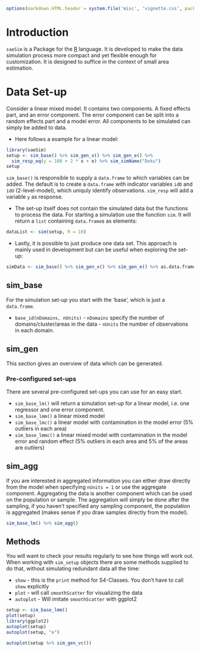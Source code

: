 <!--
%\VignetteEngine{knitr::knitr}
%\VignetteIndexEntry{Overview}
-->
```{r include=FALSE}
options(markdown.HTML.header = system.file('misc', 'vignette.css', package='knitr'))
```

# Introduction

`saeSim` is a Package for the [R](http://cran.r-project.org/) language. It is developed to make the data simulation process more compact and yet flexible enough for customization. It is designed to suffice in the context of small area estimation.

# Data Set-up

Consider a linear mixed model. It contains two components. A fixed effects part, and an error component. The error component can be split into a random effects part and a model error. All components to be simulated can simply be added to data. 

- Here follows a example for a linear model:

```{r}
library(saeSim)
setup <- sim_base() %>% sim_gen_x() %>% sim_gen_e() %>% 
  sim_resp_eq(y = 100 + 2 * x + e) %>% sim_simName("Doku")
setup
```

`sim_base()` is responsible to supply a `data.frame` to which variables can be added. The default is to create a `data.frame` with indicator variables `idD` and `idU` (2-level-model), which uniquly identify observations. `sim_resp` will add a variable `y` as response.

- The set-up itself does not contain the simulated data but the functions to process the data. For starting a simulation use the function `sim`. It will return a `list` containing `data.frame`s as elements:

```{r eval=FALSE}
dataList <- sim(setup, R = 10)
```
- Lastly, it is possible to just produce one data set. This approach is mainly used in development but can be useful when exploring the set-up:
```{r eval=FALSE}
simData <- sim_base() %>% sim_gen_x() %>% sim_gen_e() %>% as.data.frame
```

## sim_base

For the simulation set-up you start with the 'base', which is just a `data.frame`. 

- `base_id(nDomains, nUnits)` - `nDomains` specify the number of domains/cluster/areas in the data - `nUnits` the number of observations in each domain.


## sim_gen

This section gives an overview of data which can be generated.

### Pre-configured set-ups

There are several pre-configured set-ups you can use for an easy start.

- `sim_base_lm()` will return a simulation set-up for a linear model, i.e. one regressor and one error component.
- `sim_base_lmm()` a linear mixed model
- `sim_base_lmc()` a linear model with contamination in the model error (5% outliers in each area)
- `sim_base_lmmc()` a linear mixed model with contamination in the model error and random effect (5% outliers in each area and 5% of the areas are outliers)


## sim_agg

If you are interested in aggregated information you can either draw directly from the model when specifying `nUnits = 1` or use the aggregate component. Aggregating the data is another component which can be used on the population or sample. The aggregation will simply be done after the sampling, if you haven't specified any sampling component, the population is aggregated (makes sense if you draw samples directly from the model).

```{r}
sim_base_lm() %>% sim_agg()
```

## Methods

You will want to check your results regularly to see how things will work out. When working with `sim_setup` objects there are some methods supplied to do that, without simulating redundant data all the time:

- `show` - this is the `print` method for S4-Classes. You don't have to call `show` explicitly
- `plot` - will call `smoothScatter` for visualizing the data
- `autoplot` - Will imitate `smoothScatter` with ggplot2

```{r}
setup <- sim_base_lmm()
plot(setup)
library(ggplot2)
autoplot(setup)
autoplot(setup, "e")
```

```{r}
autoplot(setup %>% sim_gen_vc())
```
